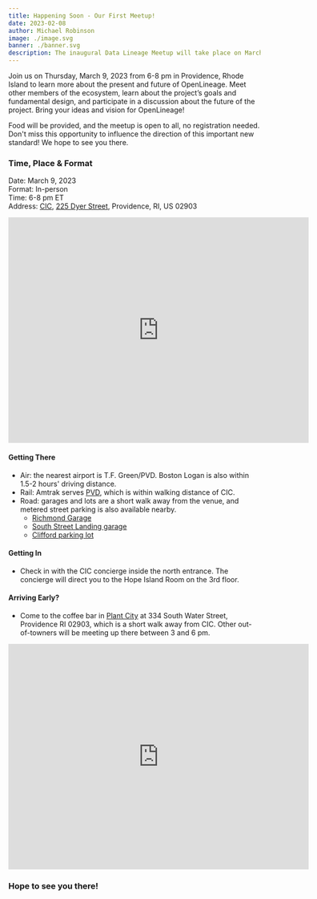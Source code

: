 ```yaml
---
title: Happening Soon - Our First Meetup!
date: 2023-02-08
author: Michael Robinson
image: ./image.svg
banner: ./banner.svg
description: The inaugural Data Lineage Meetup will take place on March 9th in Providence, RI.
---
```


Join us on Thursday, March 9, 2023 from 6-8 pm in Providence, Rhode Island to learn more about the present and future of OpenLineage. Meet other members of the ecosystem, learn about the project’s goals and fundamental design, and participate in a discussion about the future of the project. Bring your ideas and vision for OpenLineage!

Food will be provided, and the meetup is open to all, no registration needed. Don't miss this opportunity to influence the direction of this important new standard! We hope to see you there.

### Time, Place & Format

Date: March 9, 2023  
Format: In-person  
Time: 6-8 pm ET  
Address: [CIC](https://cic.com/providence), [225 Dyer Street](https://goo.gl/maps/NYBbs4ht91dWWaRs9), Providence, RI, US 02903  
<p align="center"><iframe src="https://www.google.com/maps/embed?pb=!1m18!1m12!1m3!1d2973.371855436124!2d-71.41054938451008!3d41.82029027700877!2m3!1f0!2f0!3f0!3m2!1i1024!2i768!4f13.1!3m3!1m2!1s0x89e445d43ee241e7%3A0x2f2bda0de0f233c9!2sCIC%20Providence!5e0!3m2!1sen!2sus!4v1676559511501!5m2!1sen!2sus" width="600" height="450" style="border:0;" allowfullscreen="" loading="lazy" referrerpolicy="no-referrer-when-downgrade"></iframe></p>

#### Getting There
- Air: the nearest airport is T.F. Green/PVD. Boston Logan is also within 1.5-2 hours' driving distance.  
- Rail: Amtrak serves [PVD](https://goo.gl/maps/eAMNPcpQVJkqwyS76), which is within walking distance of CIC.  
- Road: garages and lots are a short walk away from the venue, and metered street parking is also available nearby.
    - [Richmond Garage](https://goo.gl/maps/nG8j8Vk6ko75GXaH9) 
    - [South Street Landing garage](https://goo.gl/maps/QYrbo1oaiU4J3fi69) 
    - [Clifford parking lot](https://goo.gl/maps/qHoLkRcGmWpxeHhJ8) 

#### Getting In 
- Check in with the CIC concierge inside the north entrance. The concierge will direct you to the Hope Island Room on the 3rd floor.

#### Arriving Early?
- Come to the coffee bar in [Plant City](https://www.plantcitypvd.com/) at 334 South Water Street, Providence RI 02903, which is a short walk away from CIC. Other out-of-towners will be meeting up there between 3 and 6 pm.
<p align="center"><iframe src="https://www.google.com/maps/embed?pb=!1m18!1m12!1m3!1d2973.3487782837556!2d-71.40636338451014!3d41.82078727697768!2m3!1f0!2f0!3f0!3m2!1i1024!2i768!4f13.1!3m3!1m2!1s0x89e4453e4ce11105%3A0x16bdf76c62b9a960!2sPlant%20City!5e0!3m2!1sen!2sus!4v1676559397689!5m2!1sen!2sus" width="600" height="450" style="border:0;" allowfullscreen="" loading="lazy" referrerpolicy="no-referrer-when-downgrade"></iframe></p>

### Hope to see you there!
